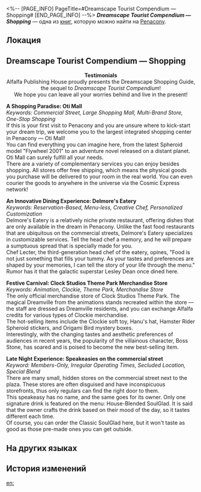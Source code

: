 <%-- [PAGE_INFO]
PageTitle=#Dreamscape Tourist Compendium — Shopping#
[END_PAGE_INFO] --%>
{{Дополнить}}
{{Книга Инфобокс
|id           = 311
|partIds      = 190571
|Название     = ''Dreamscape Tourist Compendium &mdash; Shopping''
|Изображение  = Предмет Книга Пенакония.png
|Мир          = Penacony
|Томов        = 1
|Автор        = <!--нужно добавить-->
|Описание     = One of the Tourist Compendium's sequels that specifically introduces Penacony's landmark shop districts in its various areas.
|Том1         = {{tx}}
|Источник1    = {{tx|Отсутствует источник}}
|Персонажи    = 
|Фракции      = Penacony
}}
'''''Dreamscape Tourist Compendium &mdash; Shopping''''' — одна из [[Книги|книг]], которую можно найти на [[Penacony]].

==Локация==
{{Отметка карты|<!--название карты-->|<!--id отметки-->}}

==Dreamscape Tourist Compendium — Shopping==
<div align="center">'''Testimonials'''<br />
Alfalfa Publishing House proudly presents the Dreamscape Shopping Guide, the sequel to ''Dreamscape Tourist Compendium''!<br />
We hope you can leave all your worries behind and live in the present!</div>

'''A Shopping Paradise: Oti Mall'''<br />
''Keywords: Commercial Street, Large Shopping Mall, Multi-Brand Store, One-Stop Shopping''<br />
If this is your first visit to Penacony and you are unsure where to kick-start your dream trip, we welcome you to the largest integrated shopping center in Penacony &mdash; Oti Mall!<br />
You can find everything you can imagine here, from the latest Spheroid model "Flywheel 2001" to an adventure novel released on a distant planet. Oti Mall can surely fulfill all your needs.<br />
There are a variety of complementary services you can enjoy besides shopping. All stores offer free shipping, which means the physical goods you purchase will be delivered to your room in the real world. You can even courier the goods to anywhere in the universe via the Cosmic Express network!

'''An Innovative Dining Experience: Delmore's Eatery'''<br />
''Keywords: Reservation-Based, Menu-less, Creative Chef, Personalized Customization''<br />
Delmore's Eatery is a relatively niche private restaurant, offering dishes that are only available in the dream in Penacony. Unlike the fast food restaurants that are ubiquitous on the commercial streets, Delmore's Eatery specializes in customizable services. Tell the head chef a memory, and he will prepare a sumptuous spread that is specially made for you.<br />
Chef Lecter, the third-generation head chef of the eatery, opines, "Food is not just something that fills your tummy. As your tastes and preferences are shaped by your memories, I can tell the story of your life through the menu."<br />
Rumor has it that the galactic superstar Lesley Dean once dined here.

'''Festive Carnival: Clock Studios Theme Park Merchandise Store'''<br />
''Keywords: Animation, Clockie, Theme Park, Merchandise Store''<br />
The only official merchandise store of Clock Studios Theme Park. The magical Dreamville from the animations stands recreated within the store &mdash; the staff are dressed as Dreamville residents, and you can exchange Alfalfa credits for various types of Clockie merchandise.<br />
The hot-selling items include the Clockie soft toy, Hanu's hat, Hamster Rider Spheroid stickers, and Origami Bird mystery boxes.<br />
Interestingly, with the changing tastes and aesthetic preferences of audiences in recent years, the popularity of the villainous character, Boss Stone, has soared and is poised to become the new best-selling item.

'''Late Night Experience: Speakeasies on the commercial street'''<br />
''Keyword: Members-Only, Irregular Operating Times, Secluded Location, Special Blend''<br />
There are many small, hidden stores on the commercial street next to the plaza. These stores are often disguised and have inconspicuous storefronts, thus only regulars can find the right door to them.<br />
This speakeasy has no name, and the same goes for its owner. Only one signature drink is featured on the menu: House-Blended SoulGlad. It is said that the owner crafts the drink based on their mood of the day, so it tastes different each time.<br />
Of course, you can order the Classic SoulGlad here, but it won't taste as good as those pre-made ones you can get outside.

==На других языках==
{{На других языках
|en   = ''Dreamscape Tourist Compendium &mdash; Shopping''
|zhs  = 《梦境旅游指南-购物篇》
|zht  = 《夢境旅遊指南-購物篇》
|ja   = 『夢境旅行ガイド-ショッピング編』
|ko   = ≪꿈세계 여행 가이드-쇼핑편≫
|es   = «Compendio turístico del paisaje onírico: Compras»
|fr   = ''Guide touristique du Pays des rêves : Shopping''
|ru   = «Туристический справочник Мира грёз: Шопинг»
|th   = "คู่มือท่องเที่ยวแดนฝัน - การซื้อสินค้า"
|vi   = "Hướng Dẫn Du Lịch Cõi Mộng-Mua Sắm"
|de   = „Handbücher für Touristen der Traumlandschaft – Einkaufen“
|id   = "Panduan Wisata Dunia Mimpi - Belanja"
|pt   = "Compêndio Turístico do Mundonírico – Compras"
}}

==История изменений==
{{История изменений|3.5}}

[[en:]]